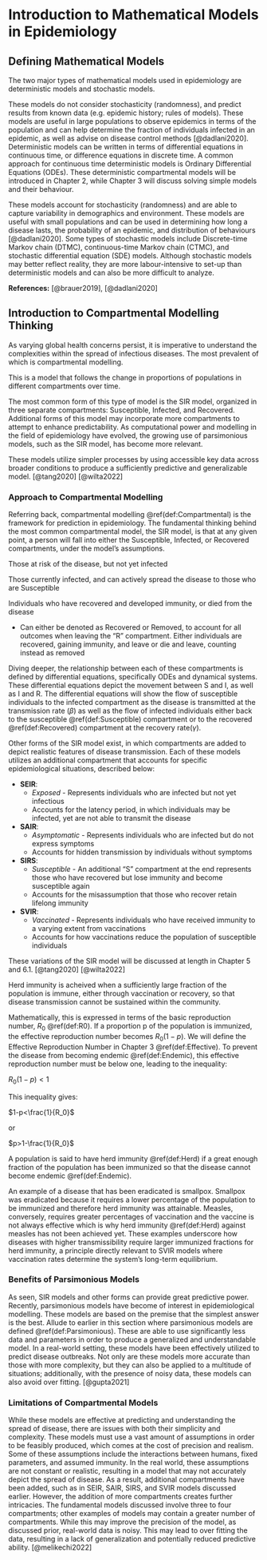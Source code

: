 # Introduction to Mathematical Models in Epidemiology

## Defining Mathematical Models {#sec:mathematical_models}

The two major types of mathematical models used in epidemiology are deterministic models and stochastic models.

::: {.definition name="Deterministic Models" #Deterministic}
These models do not consider stochasticity (randomness), and predict results from known data (e.g. epidemic history; rules of models). These models are useful in large populations to observe epidemics in terms of the population and can help determine the fraction of individuals infected in an epidemic, as well as advise on disease control methods [@dadlani2020]. Deterministic models can be written in terms of differential equations in continuous time, or difference equations in discrete time. A common approach for continuous time deterministic models is Ordinary Differential Equations (ODEs). These deterministic compartmental models will be introduced in Chapter 2, while Chapter 3 will discuss solving simple models and their behaviour.
:::

::: {.definition name="Stochatsitc Models" #Stochastic}
These models account for stochasticity (randomness) and are able to capture variability in demographics and environment. These models are useful with small populations and can be used in determining how long a disease lasts, the probability of an epidemic, and distribution of behaviours [@dadlani2020]. Some types of stochastic models include Discrete-time Markov chain (DTMC), continuous-time Markov chain (CTMC), and stochastic differential equation (SDE) models. Although stochastic models may better reflect reality, they are more labour-intensive to set-up than deterministic models and can also be more difficult to analyze.
:::

**References:** [@brauer2019], [@dadlani2020]

## Introduction to Compartmental Modelling Thinking

As varying global health concerns persist, it is imperative to understand the complexities within the spread of infectious diseases. The most prevalent of which is compartmental modelling. 

::: {.definition name="Compartmental Model" #Compartmental}
This is a model that follows the change in proportions of populations in different compartments over time. 
:::

The most common form of this type of model is the SIR model, organized in three separate compartments: Susceptible, Infected, and Recovered. Additional forms of this model may incorporate more compartments to attempt to enhance predictability. As computational power and modelling in the field of epidemiology have evolved, the growing use of parsimonious models, such as the SIR model, has become more relevant. 

::: {.definition name="Parsimonious Models" #Parsimonious}
These models utilize simpler processes by using accessible key data across broader conditions to produce a sufficiently predictive and generalizable model. [@tang2020] [@wilta2022]
:::

### Approach to Compartmental Modelling

Referring back, compartmental modelling \@ref(def:Compartmental) is the framework for prediction in epidemiology. The fundamental thinking behind the most common compartmental model, the SIR model, is that at any given point, a person will fall into either the Susceptible, Infected, or Recovered compartments, under the model's assumptions.

::: {.definition name="Susceptible" #Susceptible} 
Those at risk of the disease, but not yet infected
:::

::: {.definition name="Infected" #Infected} 
Those currently infected, and can actively spread the disease to those who are Susceptible
::: 

::: {.definition name="Recovered/Removed" #Recovered}
Individuals who have recovered and developed immunity, or died from the disease
:::
- Can either be denoted as Recovered or Removed, to account for all outcomes when leaving the "R" compartment. Either individuals are recovered, gaining immunity, and leave or die and leave, counting instead as removed

Diving deeper, the relationship between each of these compartments is defined by differential equations, specifically ODEs and dynamical systems. These differential equations depict the movement between S and I, as well as I and R. The differential equations will show the flow of susceptible individuals to the infected compartment as the disease is transmitted at the transmission rate ($\beta$) as well as the flow of infected individuals either back to the susceptible \@ref(def:Susceptible) compartment or to the recovered \@ref(def:Recovered) compartment at the recovery rate($\gamma$).

Other forms of the SIR model exist, in which compartments are added to depict realistic features of disease transmission. Each of these models utilizes an additional compartment that accounts for specific epidemiological situations, described below:

-   **SEIR**:
    -   *Exposed* - Represents individuals who are infected but not yet infectious
    -   Accounts for the latency period, in which individuals may be infected, yet are not able to transmit the disease
-   **SAIR**:
    -   *Asymptomatic* - Represents individuals who are infected but do not express symptoms
    -   Accounts for hidden transmission by individuals without symptoms
-   **SIRS**:
    -   *Susceptible* - An additional "S" compartment at the end represents those who have recovered but lose immunity and become susceptible again
    -   Accounts for the misassumption that those who recover retain lifelong immunity
-   **SVIR**:
    -   *Vaccinated* - Represents individuals who have received immunity to a varying extent from vaccinations
    -   Accounts for how vaccinations reduce the population of susceptible individuals

These variations of the SIR model will be discussed at length in Chapter 5 and 6.1. [@tang2020] [@wilta2022]

::: {.definition name="Herd Immunity" #Herd}
  Herd immunity is acheived when a sufficiently large fraction of the population is immune, either through vaccination or recovery, so that disease transmission cannot be sustained within the community.
:::

Mathematically, this is expressed in terms of the basic reproduction number, $R_0$ \@ref(def:R0). If a proportion p of the population is immunized, the effective reproduction number becomes $R_0(1-p)$. We will define the Effective Reproduction Number in Chapter 3 \@ref(def:Effective). To prevent the disease from becoming endemic \@ref(def:Endemic), this effective reproduction number must be below one, leading to the inequality:

$R_0(1-p) <1$

This inequality gives:

$1-p<\frac{1}{R_0}$

or 

$p>1-\frac{1}{R_0}$

A population is said to have herd immunity \@ref(def:Herd) if a great enough fraction of the population has been immunized so that the disease cannot become endemic \@ref(def:Endemic). 

An example of a disease that has been eradicated is smallpox. Smallpox was eradicated because it requires a lower percentage of the population to be immunized and therefore herd immunity was attainable. Measles, conversely, requires greater percentages of vaccination and the vaccine is not always effective which is why herd immunity \@ref(def:Herd) against measles has not been achieved yet. These examples underscore how diseases with higher transmissibility require larger immunized fractions for herd immunity, a principle directly relevant to SVIR models where vaccination rates determine the system's long-term equilibrium.

### Benefits of Parsimonious Models

As seen, SIR models and other forms can provide great predictive power. Recently, parsimonious models have become of interest in epidemiological modelling. 
These models are based on the premise that the simplest answer is the best. Allude to earlier in this section where parsimonious models are defined \@ref(def:Parsimonious). These are able to use significantly less data and parameters in order to produce a generalized and understandable model. In a real-world setting, these models have been effectively utilized to predict disease outbreaks. Not only are these models more accurate than those with more complexity, but they can also be applied to a multitude of situations; additionally, with the presence of noisy data, these models can also avoid over fitting. [@gupta2021]

### Limitations of Compartmental Models

While these models are effective at predicting and understanding the spread of disease, there are issues with both their simplicity and complexity. These models must use a vast amount of assumptions in order to be feasibly produced, which comes at the cost of precision and realism. Some of these assumptions include the interactions between humans, fixed parameters, and assumed immunity. In the real world, these assumptions are not constant or realistic, resulting in a model that may not accurately depict the spread of disease. As a result, additional compartments have been added, such as in SEIR, SAIR, SIRS, and SVIR models discussed earlier. However, the addition of more compartments creates further intricacies. The fundamental models discussed involve three to four compartments; other examples of models may contain a greater number of compartments. While this may improve the precision of the model, as discussed prior, real-world data is noisy. This may lead to over fitting the data, resulting in a lack of generalization and potentially reduced predictive ability. [@melikechi2022]
